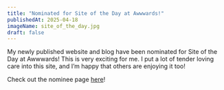 ---
title: "Nominated for Site of the Day at Awwwards!"
publishedAt: 2025-04-18
imageName: site_of_the_day.jpg
draft: false
---

My newly published website and blog have been nominated for Site of the Day at Awwwards! This is very exciting for me. I put a lot of tender loving care into this site, and I’m happy that others are enjoying it too!

Check out the nominee page [here](https://www.awwwards.com/sites/braydon-coyers-blogfolio)!
